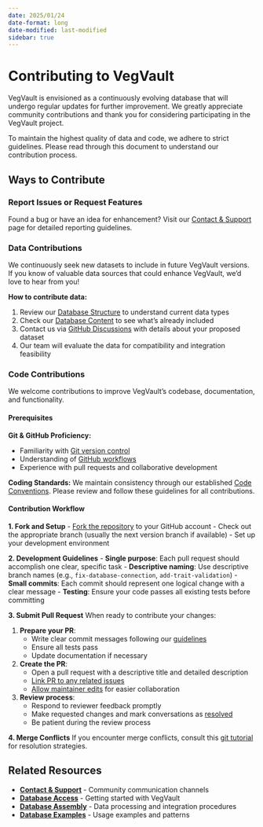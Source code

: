 ```yaml
---
date: 2025/01/24
date-format: long
date-modified: last-modified
sidebar: true
---
```


# Contributing to VegVault

[VegVault]{.text-background-black .text-color-white .text-bold} is envisioned as a continuously evolving [database]{.text-background-brownDark .text-color-white .text-bold} that will undergo regular updates for further improvement. We greatly appreciate [community contributions]{.text-background-brownLight .text-color-white .text-bold} and thank you for considering participating in the [VegVault]{.text-background-black .text-color-white .text-bold} project.

To maintain the highest quality of data and code, we adhere to strict guidelines. Please read through this document to understand our contribution process.

## Ways to Contribute

### Report Issues or Request Features
Found a bug or have an idea for enhancement? Visit our [Contact & Support](contact.qmd#report-issues--bugs) page for detailed reporting guidelines.

### Data Contributions

We continuously seek new [datasets]{.text-background-brownDark .text-color-white .text-bold} to include in future [VegVault]{.text-background-black .text-color-white .text-bold} versions. If you know of valuable data sources that could enhance [VegVault]{.text-background-black .text-color-white .text-bold}, we'd love to hear from you!

**How to contribute data:**

1. Review our [Database Structure](database_structure.qmd) to understand current data types
2. Check our [Database Content](database_content.qmd) to see what's already included
3. Contact us via [GitHub Discussions](https://github.com/OndrejMottl/VegVault/discussions) with details about your proposed dataset
4. Our team will evaluate the data for compatibility and integration feasibility

### Code Contributions

We welcome contributions to improve [VegVault]{.text-background-black .text-color-white .text-bold}'s [codebase]{.text-background-brownLight .text-color-white .text-bold}, documentation, and functionality.

#### Prerequisites

**Git & GitHub Proficiency:**

- Familiarity with [Git version control](https://git-scm.com/)
- Understanding of [GitHub workflows](https://help.github.com/categories/bootcamp/)
- Experience with pull requests and collaborative development

**Coding Standards:**
We maintain consistency through our established [Code Conventions](https://ondrejmottl.github.io/collaboration/code_convention.html#coding-style). Please review and follow these guidelines for all contributions.

#### Contribution Workflow

**1. Fork and Setup**
- [Fork the repository](https://docs.github.com/en/get-started/quickstart/fork-a-repo#fork-an-example-repository) to your GitHub account
- Check out the appropriate branch (usually the next version branch if available)
- Set up your development environment

**2. Development Guidelines**
- **Single purpose**: Each pull request should accomplish one clear, specific task
- **Descriptive naming**: Use descriptive branch names (e.g., `fix-database-connection`, `add-trait-validation`)
- **Small commits**: Each commit should represent one logical change with a clear message
- **Testing**: Ensure your code passes all existing tests before committing

**3. Submit Pull Request**
When ready to contribute your changes:

1. **Prepare your PR**: 
   - Write clear commit messages following our [guidelines](https://github.com/atom/atom/blob/master/CONTRIBUTING.md#git-commit-messages)
   - Ensure all tests pass
   - Update documentation if necessary

2. **Create the PR**:
   - Open a pull request with a descriptive title and detailed description
   - [Link PR to any related issues](https://docs.github.com/en/issues/tracking-your-work-with-issues/linking-a-pull-request-to-an-issue)
   - [Allow maintainer edits](https://docs.github.com/en/pull-requests/collaborating-with-pull-requests/working-with-forks/allowing-changes-to-a-pull-request-branch-created-from-a-fork) for easier collaboration

3. **Review process**:
   - Respond to reviewer feedback promptly
   - Make requested changes and mark conversations as [resolved](https://docs.github.com/en/pull-requests/collaborating-with-pull-requests/reviewing-changes-in-pull-requests/commenting-on-a-pull-request#resolving-conversations)
   - Be patient during the review process

**4. Merge Conflicts**
If you encounter merge conflicts, consult this [git tutorial](https://lab.github.com/githubtraining/managing-merge-conflicts) for resolution strategies.

## Related Resources

- **[Contact & Support](contact.qmd)** - Community communication channels
- **[Database Access](database_access.qmd)** - Getting started with VegVault
- **[Database Assembly](database_assembly.qmd)** - Data processing and integration procedures
- **[Database Examples](database_examples.qmd)** - Usage examples and patterns
